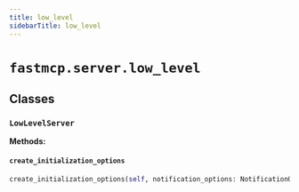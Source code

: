 ```yaml
---
title: low_level
sidebarTitle: low_level
---
```


# `fastmcp.server.low_level`

## Classes

### `LowLevelServer` <sup><a href="https://github.com/mengzhisuoliu/fastmcp/blob/main/src/fastmcp/server/low_level.py#L14" target="_blank"><Icon icon="github" style="width: 14px; height: 14px;" /></a></sup>

**Methods:**

#### `create_initialization_options` <sup><a href="https://github.com/mengzhisuoliu/fastmcp/blob/main/src/fastmcp/server/low_level.py#L24" target="_blank"><Icon icon="github" style="width: 14px; height: 14px;" /></a></sup>

```python
create_initialization_options(self, notification_options: NotificationOptions | None = None, experimental_capabilities: dict[str, dict[str, Any]] | None = None, **kwargs: Any) -> InitializationOptions
```
